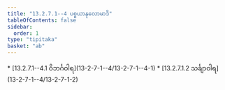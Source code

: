 ```yaml
---
title: "13.2.7.1--4 ပစ္စယာနုလောမာဒိ"
tableOfContents: false
sidebar:
  order: 1
type: "tipitaka"
basket: "ab"
---
```



<DynamicBreadcrumb />



<TableOfContents>
* [13.2.7.1--4.1 ဝိဘင်္ဂဝါရ](13-2-7-1--4/13-2-7-1--4-1)
* [13.2.7.1.2 သင်္ချာဝါရ](13-2-7-1--4/13-2-7-1-2)
</TableOfContents>